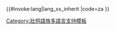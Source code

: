 <includeonly>{{#invoke:lang|lang_xx_inherit
|code=za
}}</includeonly><noinclude>
{{Documentation|Template:Lang-x/doc}}
[[Category:壯侗語族多語言支持模板]]
</noinclude>